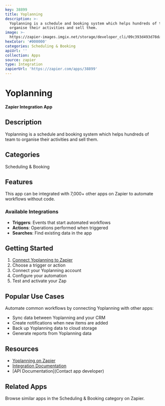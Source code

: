 ```yaml
---
key: 38899
title: Yoplanning
description: >-
  Yoplanning is a schedule and booking system which helps hundreds of team to
  organise their activities and sell them.
image: >-
  https://zapier-images.imgix.net/storage/developer_cli/09c393d493d78daac5018d8233ffddf6.png?auto=format%2Ccompress&ixlib=python-3.0.0&q=50
hexColor: '#000000'
categories: Scheduling & Booking
apiUrl: ''
collection: Apps
source: zapier
type: Integration
zapierUrl: 'https://zapier.com/apps/38899'
---
```

# Yoplanning

**Zapier Integration App**

## Description

Yoplanning is a schedule and booking system which helps hundreds of team to organise their activities and sell them.

## Categories

Scheduling & Booking

## Features

This app can be integrated with 7,000+ other apps on Zapier to automate workflows without code.

### Available Integrations

- **Triggers**: Events that start automated workflows
- **Actions**: Operations performed when triggered
- **Searches**: Find existing data in the app

## Getting Started

1. [Connect Yoplanning to Zapier](https://zapier.com/apps/38899)
2. Choose a trigger or action
3. Connect your Yoplanning account
4. Configure your automation
5. Test and activate your Zap

## Popular Use Cases

Automate common workflows by connecting Yoplanning with other apps:

- Sync data between Yoplanning and your CRM
- Create notifications when new items are added
- Back up Yoplanning data to cloud storage
- Generate reports from Yoplanning data

## Resources

- [Yoplanning on Zapier](https://zapier.com/apps/38899)
- [Integration Documentation](https://zapier.com/apps/38899/integrations)
- [API Documentation](Contact app developer)

## Related Apps

Browse similar apps in the Scheduling & Booking category on Zapier.
